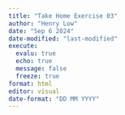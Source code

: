 ```yaml
---
title: "Take Home Exercise 03"
author: "Henry Low"
date: "Sep 6 2024"
date-modified: "last-modified"
execute:
  evalu: true
  echo: true
  message: false
  freeze: true
format: html
editor: visual
date-format: "DD MM YYYY"
---
```

